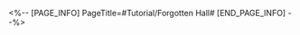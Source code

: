 <%-- [PAGE_INFO]
PageTitle=#Tutorial/Forgotten Hall#
[END_PAGE_INFO] --%>
{{Tutorial
|sort      = 320501
|title     = Forgotten Hall
|subtitle  = 
|type      = Adventure
|about     = 
|image1    = Tutorial Forgotten Hall 1.png{{subst:void|<!--$UPLOAD:<<SpriteOutput/TutorialPic/TutorialPage_320501.png>-<Tutorial Forgotten Hall 1.png>>}}
|text1     = Clear Forgotten Hall and meeting specific conditions to obtain Marks of Starre. A Mark Gift can be obtained after collecting enough Marks of Starre.
}}
